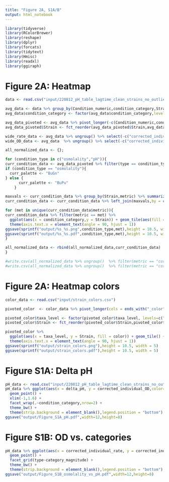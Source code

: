 ```yaml
---
title: "Figure 2A, S1A/B"
output: html_notebook
---
```



```r
library(tidyverse)
library(RColorBrewer)
library(reshape)
library(dplyr)
library(forcats)
library(tidytext)
library(Hmisc)
library(readxl)
library(ggiraph)
```
# Figure 2A: Heatmap
```r
data <- read.csv("input/220812_pH_table_lagtime_clean_strains_no_outliers2.csv")

avg_data <- data %>% group_by(Condition_numeric,condition_category,Strain,order,type) %>% summarize_at(c("corrected_individual_rate","corrected_individual_OD"), mean) 
avg_data$condition_category <- factor(avg_data$condition_category,levels = c("lowest osmolality","~890 mOsm/kg", "~1170 mOsm/kg", "~1800 mOsm/kg", "pH 4", "pH 5.5", "pH 6.9", "pH 7.4"))

avg_data_pivoted <- avg_data %>% pivot_longer(-c(Condition_numeric,condition_category,Strain,order,type),names_to="metric")
avg_data_pivoted$Strain <- fct_reorder(avg_data_pivoted$Strain,avg_data_pivoted$order)

wide_rate_data <- avg_data %>% ungroup() %>% select(-c("corrected_individual_OD","type","Condition_numeric")) %>% pivot_wider(names_from = "condition_category",values_from = "corrected_individual_rate")
wide_OD_data <- avg_data  %>% ungroup() %>% select(-c("corrected_individual_rate","type","Condition_numeric")) %>% pivot_wider(names_from = "condition_category",values_from = "corrected_individual_OD")

all_normalized_data <- {};

for (condition_type in c("osmolality","pH")){
curr_condition_data <- avg_data_pivoted %>% filter(type == condition_type)
if (condition_type == "osmolality"){ 
  curr_palette <- "BuGn"
} else {
      curr_palette <- "BuPu"
    }

maxvals <- curr_condition_data %>% group_by(Strain,metric) %>% summarize_at(vars(value),max,na.rm = TRUE) %>% dplyr::rename(max_val = value)
curr_condition_data <- curr_condition_data %>% left_join(maxvals,by = c("Strain","metric")) %>% mutate(normalized_val = value/max_val)

for (met in unique(curr_condition_data$metric)){
curr_condition_data %>% filter(metric == met) %>%
  ggplot(aes(x = condition_category,y = Strain)) + geom_tile(aes(fill = normalized_val)) + theme_bw() + scale_fill_distiller(palette=curr_palette, direction = 1) + xlab("Condition") + 
  theme(axis.text.x = element_text(angle = 90, hjust = 1)) 
ggsave(sprintf("output/%s_%s.png",condition_type,met),height = 10.5, width = 6)
ggsave(sprintf("output/%s_%s.pdf",condition_type,met),height = 10.5, width = 6)
}

all_normalized_data <- rbind(all_normalized_data,curr_condition_data)
}

#write.csv(all_normalized_data %>% ungroup()  %>% filter(metric == "corrected_individual_rate") %>% select(-c("type","value","max_val","Condition_numeric")) %>% pivot_wider(names_from = "condition_category",values_from = "normalized_val"),"normalized_rate_data.csv")
#write.csv(all_normalized_data %>% ungroup()  %>% filter(metric == "corrected_individual_OD") %>% select(-c("type","value","max_val","Condition_numeric")) %>% pivot_wider(names_from = "condition_category",values_from = "normalized_val"),"normalized_OD_data.csv")


```
# Figure 2A: Heatmap colors
```r
color_data <- read.csv("input/strain_colors.csv")

pivoted_color  <- color_data %>% pivot_longer(cols = ends_with("_color"), names_to = "taxa_level", values_to = "color") 

pivoted_color$taxa_level <- factor(pivoted_color$taxa_level, levels=c("phylum_color", "class_color", "order_color","family_color"))
pivoted_color$Strain <- fct_reorder(pivoted_color$Strain,pivoted_color$order)

pivoted_color %>%
  ggplot(aes(x = taxa_level, y = Strain, fill = color)) + geom_tile() + scale_fill_identity() + theme_bw() +  xlab("Taxonomic level") + 
  theme(axis.text.x = element_text(angle = 90, hjust = 1)) 
ggsave(sprintf("output/strain_colors.png"),height = 10.5, width = 5)
ggsave(sprintf("output/strain_colors.pdf"),height = 10.5, width = 5)
```

# Figure S1A: Delta pH 
```r
pH_data <- read.csv("input/220812_pH_table_lagtime_clean_strains_no_outliers_with_pH.csv")
pH_data %>% ggplot(aes(x = delta_pH, y = corrected_individual_OD,color=SILVA_family)) + 
  geom_point() + 
  xlim(-1,1.6) + 
  facet_wrap(.~condition_category,nrow=2) +
  theme_bw() +
  theme(strip.background = element_blank(),legend.position = "bottom")
ggsave("output/Figure_S1A_pH.pdf",width=12,height=8)
```
# Figure S1B: OD vs. categories
```r
pH_data %>% ggplot(aes(x = corrected_individual_rate, y = corrected_individual_OD,color=SILVA_family)) + 
  geom_point() + 
  facet_grid(type~category_magnitude) +
  theme_bw() +
  theme(strip.background = element_blank(),legend.position = "bottom")
ggsave("output/Figure_S1B_osmolality_vs_pH.pdf",width=12,height=8)
```





